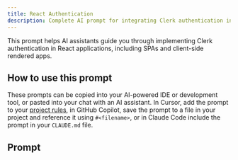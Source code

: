 ```yaml
---
title: React Authentication
description: Complete AI prompt for integrating Clerk authentication into React applications
---
```


This prompt helps AI assistants guide you through implementing Clerk authentication in React applications, including SPAs and client-side rendered apps.

## How to use this prompt

These prompts can be copied into your AI-powered IDE or development tool, or pasted into your chat with an AI assistant. In Cursor, add the prompt to your [project rules](https://docs.cursor.com/context/rules), in GitHub Copilot, save the prompt to a file in your project and reference it using `#<filename>`, or in Claude Code include the prompt in your `CLAUDE.md` file.

## Prompt

<LLMPrompt
  displayText="Use this pre-built prompt to get started faster."
  src="prompts/react-vite-quickstart.md"
  embed
/>
